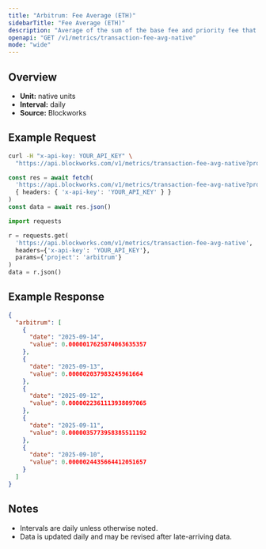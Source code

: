 ```yaml
---
title: "Arbitrum: Fee Average (ETH)"
sidebarTitle: "Fee Average (ETH)"
description: "Average of the sum of the base fee and priority fee that day in native chain token"
openapi: "GET /v1/metrics/transaction-fee-avg-native"
mode: "wide"
---
```


## Overview

- **Unit:** native units
- **Interval:** daily
- **Source:** Blockworks

## Example Request

<CodeGroup>

```bash cURL
curl -H "x-api-key: YOUR_API_KEY" \
  "https://api.blockworks.com/v1/metrics/transaction-fee-avg-native?project=arbitrum"
```

```typescript TypeScript
const res = await fetch(
  'https://api.blockworks.com/v1/metrics/transaction-fee-avg-native?project=arbitrum',
  { headers: { 'x-api-key': 'YOUR_API_KEY' } }
)
const data = await res.json()
```

```python Python
import requests

r = requests.get(
  'https://api.blockworks.com/v1/metrics/transaction-fee-avg-native',
  headers={'x-api-key': 'YOUR_API_KEY'},
  params={'project': 'arbitrum'}
)
data = r.json()
```

</CodeGroup>

## Example Response

```json
{
  "arbitrum": [
    {
      "date": "2025-09-14",
      "value": 0.0000017625874063635357
    },
    {
      "date": "2025-09-13",
      "value": 0.000002037983245961664
    },
    {
      "date": "2025-09-12",
      "value": 0.0000022361113938097065
    },
    {
      "date": "2025-09-11",
      "value": 0.0000035773958385511192
    },
    {
      "date": "2025-09-10",
      "value": 0.0000024435664412051657
    }
  ]
}
```

## Notes
- Intervals are daily unless otherwise noted.
- Data is updated daily and may be revised after late-arriving data.